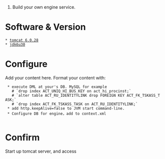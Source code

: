 #Build your own engine service.

= Software & Version =
 * [http://archive.apache.org/dist/tomcat/tomcat-6/v6.0.28/bin/apache-tomcat-6.0.28.tar.gz tomcat 6.0.28]
 * [http://download.oracle.com/otn-pub/java/jdk/6u30-b12/jdk-6u30-linux-x64.bin jdk6u30]

= Configure =

Add your content here.  Format your content with:
  * execute DML at your's DB. MySQL for example 
    # `drop index ACT_UNIQ_HI_BUS_KEY on act_hi_procinst;`
    # `alter table ACT_RU_IDENTITYLINK drop FOREIGN KEY ACT_FK_TSKASS_TASK;`
    # `drop index ACT_FK_TSKASS_TASK on ACT_RU_IDENTITYLINK;`
  * add http.keepAlive=false to JVM start command-line.
  * Configure DB for engine，add to context.xml
   {{{<Environment name="jdbcpool.property" value="portNumber=<port>:password=<your password>:user=<your username>:serverName=<host ip/name>:databaseName=<dbname>" type="java.lang.String"/>}}}

= Confirm =
Start up tomcat server, and access {{{http://<host>:<port>/<contextPath>/BPMWebService?wsdl}}}